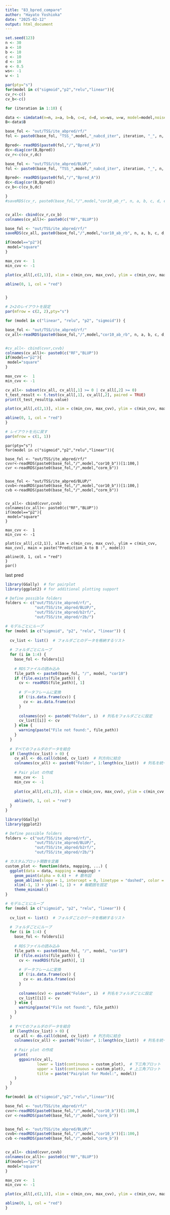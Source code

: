 ```yaml
---
title: "83_bpred_compare"
author: "Hayato Yoshioka"
date: "2025-02-12"
output: html_document
---
```





```r
set.seed(123)
n <- 30
a <- 10
b <- 10
c <- 10
d <- 10
e <- 0.5
ws<- -1
w <- 1

par(pty="s")
for(model in c("sigmoid","p2","relu","linear")){
cv_r<-c()
cv_b<-c() 

for (iteration in 1:10) {

data <- simdata4(n=n, a=a, b=b, c=c, d=d, ws=ws, w=w, model=model,noise=e)
B<-data$B

base_fol <- "out/TSS/ite_abpred/rf/"
fol <- paste0(base_fol, "TSS_",model,"_nabcd_iter", iteration, "_", n, a, b, c, d, e)

Bpred<- readRDS(paste0(fol,"/","Bpred_A"))
dc<-diag(cor(B,Bpred))
cv_r<-c(cv_r,dc)

base_fol <- "out/TSS/ite_abpred/BLUP/"
fol <- paste0(base_fol, "TSS_",model,"_nabcd_iter", iteration, "_", n, a, b, c, d, e)

Bpred<- readRDS(paste0(fol,"/","Bpred_A"))
dc<-diag(cor(B,Bpred))
cv_b<-c(cv_b,dc)

}
#saveRDS(cv_r, paste0(base_fol,"/",model,"cor10_ab_r", n, a, b, c, d, e,".rds"))


cv_all<- cbind(cv_r,cv_b)
colnames(cv_all)<- paste0(c("RF","BLUP"))

base_fol <- "out/TSS/ite_abpred/rf/"
saveRDS(cv_all, paste0(base_fol,"/",model,"cor10_ab_rb", n, a, b, c, d,e,".rds"))

if(model=="p2"){
 model="square"
}

max_cvv <-  1
min_cvv <- -1

plot(cv_all[,c(2,1)], xlim = c(min_cvv, max_cvv), ylim = c(min_cvv, max_cvv), main = paste("Prediction A to B :", model))

abline(0, 1, col = "red")


}


```


```r
# 2×2のレイアウトを設定
par(mfrow = c(2, 2),pty="s")

for (model in c("linear", "relu", "p2", "sigmoid")) {

base_fol <- "out/TSS/ite_abpred/rf/"
cv_all<-readRDS(paste0(base_fol,"/",model,"cor10_ab_rb", n, a, b, c, d, e,".rds"))[1:100,]


#cv_all<- cbind(cvvr,cvvb)
colnames(cv_all)<- paste0(c("RF","BLUP"))
if(model=="p2"){
 model="square"
}

max_cvv <-  1
min_cvv <- -1

cv_all<- subset(cv_all, cv_all[,1] >= 0 | cv_all[,2] >= 0)
t_test_result <- t.test(cv_all[,1], cv_all[,2], paired = TRUE)
print(t_test_result$p.value)

plot(cv_all[,c(2,1)], xlim = c(min_cvv, max_cvv), ylim = c(min_cvv, max_cvv), main = paste("B Prediction :", model))

abline(0, 1, col = "red")
}

# レイアウトを元に戻す
par(mfrow = c(1, 1))

```



```{ fig.width=5, fig.height=5}
par(pty="s")
for(model in c("sigmoid","p2","relu","linear")){

base_fol <- "out/TSS/ite_abpred/rf/"
cvvr<-readRDS(paste0(base_fol,"/",model,"cor10_b"))[1:100,]
cvr <-readRDS(paste0(base_fol,"/",model,"corm_b"))


base_fol <- "out/TSS/ite_abpred/BLUP/"
cvvb<-readRDS(paste0(base_fol,"/",model,"cor10_b"))[1:100,]
cvb <-readRDS(paste0(base_fol,"/",model,"corm_b"))


cv_all<- cbind(cvvr,cvvb)
colnames(cv_all)<- paste0(c("RF","BLUP"))
if(model=="p2"){
 model="square"
}

max_cvv <-  1
min_cvv <- -1

plot(cv_all[,c(2,1)], xlim = c(min_cvv, max_cvv), ylim = c(min_cvv, max_cvv), main = paste("Prediction A to B :", model))

abline(0, 1, col = "red")
}
par()
```



last pred 

```r
library(GGally)  # for pairplot
library(ggplot2) # for additional plotting support

# Define possible folders
folders <- c("out/TSS/ite_abpred/rf/",
             "out/TSS/ite_abpred/BLUP/",
             "out/TSS/ite_abpred/b2rf/",
             "out/TSS/ite_abpred/r2b/")

# モデルごとにループ
for (model in c("sigmoid", "p2", "relu", "linear")) {
  
  cv_list <- list()  # フォルダごとのデータを格納するリスト
  
  # フォルダごとにループ
  for (i in 1:4) {
    base_fol <- folders[i]
    
    # RDSファイルの読み込み
    file_path <- paste0(base_fol, "/", model, "cor10")
    if (file.exists(file_path)) {
      cv <- readRDS(file_path)[, 1]
      
      # データフレームに変換
      if (!is.data.frame(cv)) {
        cv <- as.data.frame(cv)
      }
      
      colnames(cv) <- paste0("Folder", i)  # 列名をフォルダごとに設定
      cv_list[[i]] <- cv
    } else {
      warning(paste("File not found:", file_path))
    }
  }
  
  # すべてのフォルダのデータを結合
  if (length(cv_list) > 0) {
    cv_all <- do.call(cbind, cv_list)  # 列方向に結合
    colnames(cv_all) <- paste0("Folder", 1:length(cv_list))  # 列名を統一
    
    # Pair plot の作成
    max_cvv <-  1
    min_cvv <- -1
    
    plot(cv_all[,c(1,2)], xlim = c(min_cvv, max_cvv), ylim = c(min_cvv, max_cvv), main = paste("Prediction A to B :", model))
    
    abline(0, 1, col = "red")
  }
}

```

```r
library(GGally)
library(ggplot2)

# Define possible folders
folders <- c("out/TSS/ite_abpred/rf/",
             "out/TSS/ite_abpred/BLUP/",
             "out/TSS/ite_abpred/b2rf/",
             "out/TSS/ite_abpred/r2b/")

# カスタムプロット関数を定義
custom_plot <- function(data, mapping, ...) {
  ggplot(data = data, mapping = mapping) +
    geom_point(alpha = 0.6) +  # 散布図
    geom_abline(slope = 1, intercept = 0, linetype = "dashed", color = "red") +  # y=x線
    xlim(-1, 1) + ylim(-1, 1) +  # 軸範囲を固定
    theme_minimal()
}

# モデルごとにループ
for (model in c("sigmoid", "p2", "relu", "linear")) {
  
  cv_list <- list()  # フォルダごとのデータを格納するリスト
  
  # フォルダごとにループ
  for (i in 1:4) {
    base_fol <- folders[i]
    
    # RDSファイルの読み込み
    file_path <- paste0(base_fol, "/", model, "cor10")
    if (file.exists(file_path)) {
      cv <- readRDS(file_path)[, 1]
      
      # データフレームに変換
      if (!is.data.frame(cv)) {
        cv <- as.data.frame(cv)
      }
      
      colnames(cv) <- paste0("Folder", i)  # 列名をフォルダごとに設定
      cv_list[[i]] <- cv
    } else {
      warning(paste("File not found:", file_path))
    }
  }
  
  # すべてのフォルダのデータを結合
  if (length(cv_list) > 0) {
    cv_all <- do.call(cbind, cv_list)  # 列方向に結合
    colnames(cv_all) <- paste0("Folder", 1:length(cv_list))  # 列名を統一
    
    # Pair plot の作成
    print(
      ggpairs(cv_all,
              lower = list(continuous = custom_plot),  # 下三角プロット
              upper = list(continuous = custom_plot),  # 上三角プロット
              title = paste("Pairplot for Model:", model))
    )
  }
}

```



```r

for(model in c("sigmoid","p2","relu","linear")){

base_fol <- "out/TSS/ite_abpred/rf/"
cvvr<-readRDS(paste0(base_fol,"/",model,"cor10_b"))[1:100,]
cvr <-readRDS(paste0(base_fol,"/",model,"corm_b"))


base_fol <- "out/TSS/ite_abpred/BLUP/"
cvvb<-readRDS(paste0(base_fol,"/",model,"cor10_b"))[1:100,]
cvb <-readRDS(paste0(base_fol,"/",model,"corm_b"))


cv_all<- cbind(cvvr,cvvb)
colnames(cv_all)<- paste0(c("RF","BLUP"))
if(model=="p2"){
 model="square"
}

max_cvv <-  1
min_cvv <- -1

plot(cv_all[,c(2,1)], xlim = c(min_cvv, max_cvv), ylim = c(min_cvv, max_cvv), main = paste("Prediction A to B :", model))

abline(0, 1, col = "red")
}
```


```r

```


